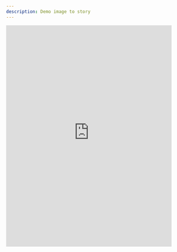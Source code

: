 ```yaml
---
description: Demo image to story
---
```


<iframe
	src="https://fffiloni-image-to-story.hf.space"
	frameborder="0"
	width="450"
	height="600"
></iframe>
